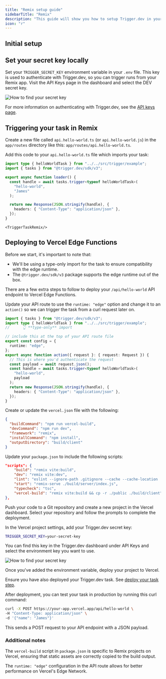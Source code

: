 ```yaml
---
title: "Remix setup guide"
sidebarTitle: "Remix"
description: "This guide will show you how to setup Trigger.dev in your existing Remix project, test an example task, and view the run."
icon: "r"
---
```



<Prerequisites framework="Remix" />

## Initial setup

<Steps>
    <CliInitStep />
    <CliDevStep />
    <CliRunTestStep />
    <CliViewRunStep />
</Steps>

## Set your secret key locally

Set your `TRIGGER_SECRET_KEY` environment variable in your `.env` file. This key is used to authenticate with Trigger.dev, so you can trigger runs from your Remix app. Visit the API Keys page in the dashboard and select the DEV secret key.

![How to find your secret key](/images/api-keys.png)

For more information on authenticating with Trigger.dev, see the [API keys page](/apikeys).

## Triggering your task in Remix

<Steps>

  <Step title="Create an API route">

  Create a new file called `api.hello-world.ts` (or `api.hello-world.js`) in the `app/routes` directory like this: `app/routes/api.hello-world.ts`.

  </Step>

  <Step title="Add your task">

  Add this code to your `api.hello-world.ts` file which imports your task:

  ```ts app/routes/api.hello-world.ts
  import type { helloWorldTask } from "../../src/trigger/example";
  import { tasks } from "@trigger.dev/sdk/v3";

  export async function loader() {
    const handle = await tasks.trigger<typeof helloWorldTask>(
      "hello-world",
      "James"
    );

    return new Response(JSON.stringify(handle), {
      headers: { "Content-Type": "application/json" },
    });
}
```

  </Step>

  <Step title="Trigger your task">

    <TriggerTaskRemix/>

  </Step>

</Steps>

<AddEnvironmentVariables/>

<DeployingYourTask/>

## Deploying to Vercel Edge Functions

Before we start, it's important to note that:
- We'll be using a type-only import for the task to ensure compatibility with the edge runtime.
- The `@trigger.dev/sdk/v3` package supports the edge runtime out of the box.

There are a few extra steps to follow to deploy your `/api/hello-world` API endpoint to Vercel Edge Functions.

<Steps>

<Step title="Update your API route">

Update your API route to use the `runtime: "edge"` option and change it to an `action()` so we can trigger the task from a curl request later on.

```ts app/routes/api.hello-world.ts
import { tasks } from "@trigger.dev/sdk/v3";
import type { helloWorldTask } from "../../src/trigger/example";
//      👆 **type-only** import

// include this at the top of your API route file
export const config = {
  runtime: "edge",
};
export async function action({ request }: { request: Request }) {
  // This is where you'd authenticate the request
  const payload = await request.json();
  const handle = await tasks.trigger<typeof helloWorldTask>(
    "hello-world",
    payload
  );
  return new Response(JSON.stringify(handle), {
    headers: { "Content-Type": "application/json" },
  });
}
```

</Step>

<Step title="Update the Vercel configuration">

Create or update the `vercel.json` file with the following:

```json vercel.json
{
  "buildCommand": "npm run vercel-build",
  "devCommand": "npm run dev",
  "framework": "remix",
  "installCommand": "npm install",
  "outputDirectory": "build/client"
}
```

</Step>

<Step title="Update package.json scripts">

Update your `package.json` to include the following scripts:

```json package.json
"scripts": {
    "build": "remix vite:build",
    "dev": "remix vite:dev",
    "lint": "eslint --ignore-path .gitignore --cache --cache-location ./node_modules/.cache/eslint .",
    "start": "remix-serve ./build/server/index.js",
    "typecheck": "tsc",
    "vercel-build": "remix vite:build && cp -r ./public ./build/client"
},
```

</Step>

<Step title="Deploy to Vercel">

Push your code to a Git repository and create a new project in the Vercel dashboard. Select your repository and follow the prompts to complete the deployment.

</Step>


<Step title="Add your Vercel environment variables">

In the Vercel project settings, add your Trigger.dev secret key:

```bash
TRIGGER_SECRET_KEY=your-secret-key
```

You can find this key in the Trigger.dev dashboard under API Keys and select the environment key you want to use.

![How to find your secret key](/images/api-keys.png)

</Step>

<Step title="Deploy your project">

Once you've added the environment variable, deploy your project to Vercel.

<Note>Ensure you have also deployed your Trigger.dev task. See [deploy your task step](/guides/frameworks/remix#deploying-your-task-to-trigger-dev).</Note>

</Step>

<Step title="Test your task in production">

After deployment, you can test your task in production by running this curl command:

```bash
curl -X POST https://your-app.vercel.app/api/hello-world \
-H "Content-Type: application/json" \
-d '{"name": "James"}'
```

This sends a POST request to your API endpoint with a JSON payload.

</Step>

</Steps>

### Additional notes

The `vercel-build` script in `package.json` is specific to Remix projects on Vercel, ensuring that static assets are correctly copied to the build output.

The `runtime: "edge"` configuration in the API route allows for better performance on Vercel's Edge Network.


<UsefulNextSteps />
